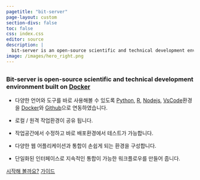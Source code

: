 ```yaml
---
pagetitle: "bit-server"
page-layout: custom
section-divs: false
toc: false
css: index.css
editor: source
description: | 
  bit-server is an open-source scientific and technical development environment built on Docker.
image: /images/hero_right.png
---
```


::: {.hero-banner}

::: {.content-block}
# 

### Bit-server is  open-source scientific and technical development environment built on [Docker](https://docker.com)

- 다양한 언어와 도구를 바로 사용해볼 수 있도록  [Python](), [R](), [Nodejs](), [VsCode]()환경을 [Docker]()와 [Github](http://github.com/joygram/bit-server)으로 연동하였습니다.

- 로컬 / 원격 작업환경이 공유 됩니다. 
- 작업공간에서 수정하고 바로 배포환경에서 테스트가 가능합니다.  
- 다양한 웹 어플리케이션과 통합이 손쉽게 되는 환경을 구성합니다. 
- 단일화된 인터페이스로 지속적인 통합이 가능한 워크플로우를 만들어 줍니다.

::: {.hero-buttons}
[시작해 볼까요?](docs/get-started/){.btn-action-primary .btn-action .btn .btn-success .btn-lg role="button"}
[가이드](docs/guide/){#btn-guide .btn-action .btn .btn-info .btn-lg role="button"}
::: 

<!-- content-block -->

::: 

<!-- hero-banner -->

::: 
